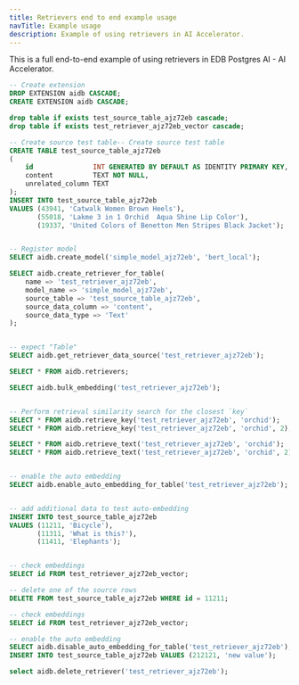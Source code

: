 ```yaml
---
title: Retrievers end to end example usage
navTitle: Example usage
description: Example of using retrievers in AI Accelerator.
---
```


This is a full end-to-end example of using retrievers in EDB Postgres AI - AI Accelerator.

```sql
-- Create extension
DROP EXTENSION aidb CASCADE;
CREATE EXTENSION aidb CASCADE;

drop table if exists test_source_table_ajz72eb cascade;
drop table if exists test_retriever_ajz72eb_vector cascade;

-- Create source test table-- Create source test table
CREATE TABLE test_source_table_ajz72eb
(
    id               INT GENERATED BY DEFAULT AS IDENTITY PRIMARY KEY,
    content          TEXT NOT NULL,
    unrelated_column TEXT
);
INSERT INTO test_source_table_ajz72eb
VALUES (43941, 'Catwalk Women Brown Heels'),
       (55018, 'Lakme 3 in 1 Orchid  Aqua Shine Lip Color'),
       (19337, 'United Colors of Benetton Men Stripes Black Jacket');


-- Register model
SELECT aidb.create_model('simple_model_ajz72eb', 'bert_local');

SELECT aidb.create_retriever_for_table(
    name => 'test_retriever_ajz72eb',
    model_name => 'simple_model_ajz72eb',
    source_table => 'test_source_table_ajz72eb',
    source_data_column => 'content',
    source_data_type => 'Text'
);


-- expect "Table"
SELECT aidb.get_retriever_data_source('test_retriever_ajz72eb');

SELECT * FROM aidb.retrievers;

SELECT aidb.bulk_embedding('test_retriever_ajz72eb');


-- Perform retrieval similarity search for the closest `key`
SELECT * FROM aidb.retrieve_key('test_retriever_ajz72eb', 'orchid');
SELECT * FROM aidb.retrieve_key('test_retriever_ajz72eb', 'orchid', 2);  -- Limit to top 2 results

SELECT * FROM aidb.retrieve_text('test_retriever_ajz72eb', 'orchid');
SELECT * FROM aidb.retrieve_text('test_retriever_ajz72eb', 'orchid', 2);  -- Limit to top 2 results


-- enable the auto embedding
SELECT aidb.enable_auto_embedding_for_table('test_retriever_ajz72eb');


-- add additional data to test auto-embedding
INSERT INTO test_source_table_ajz72eb
VALUES (11211, 'Bicycle'),
       (11311, 'What is this?'),
       (11411, 'Elephants');


-- check embeddings
SELECT id FROM test_retriever_ajz72eb_vector;

-- delete one of the source rows
DELETE FROM test_source_table_ajz72eb WHERE id = 11211;

-- check embeddings
SELECT id FROM test_retriever_ajz72eb_vector;

-- enable the auto embedding
SELECT aidb.disable_auto_embedding_for_table('test_retriever_ajz72eb');
INSERT INTO test_source_table_ajz72eb VALUES (212121, 'new value');

select aidb.delete_retriever('test_retriever_ajz72eb');
```

